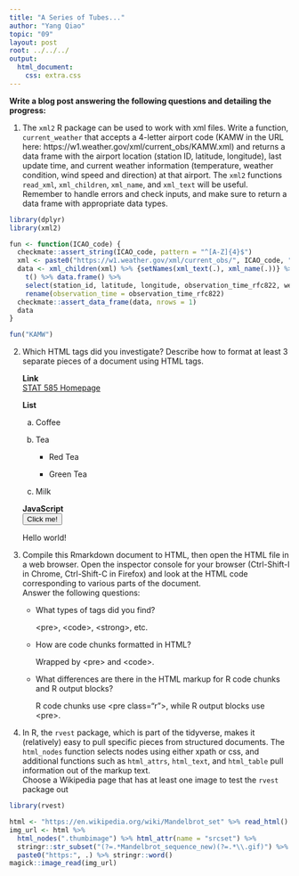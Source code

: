 ```yaml
---
title: "A Series of Tubes..."
author: "Yang Qiao"
topic: "09"
layout: post
root: ../../../
output: 
  html_document: 
    css: extra.css
---
```


**Write a blog post answering the following questions and detailing the progress: **

1. The `xml2` R package can be used to work with xml files. Write a function, `current_weather` that accepts a 4-letter airport code (KAMW in the URL here: https://w1.weather.gov/xml/current_obs/KAMW.xml) and returns a data frame with the airport location (station ID, latitude, longitude), last update time, and current weather information (temperature, weather condition, wind speed and direction) at that airport. The `xml2` functions `read_xml`, `xml_children`, `xml_name`, and `xml_text` will be useful. Remember to handle errors and check inputs, and make sure to return a data frame with appropriate data types.

```r
library(dplyr)
library(xml2)

fun <- function(ICAO_code) {
  checkmate::assert_string(ICAO_code, pattern = "^[A-Z]{4}$")
  xml <- paste0("https://w1.weather.gov/xml/current_obs/", ICAO_code, ".xml") %>% read_xml()
  data <- xml_children(xml) %>% {setNames(xml_text(.), xml_name(.))} %>%
    t() %>% data.frame() %>%
    select(station_id, latitude, longitude, observation_time_rfc822, weather, temp_c, wind_dir, wind_mph) %>%
    rename(observation_time = observation_time_rfc822)
  checkmate::assert_data_frame(data, nrows = 1)
  data
}

fun("KAMW")
```

2. Which HTML tags did you investigate? Describe how to format at least 3 separate pieces of a document using HTML tags.

    <strong>Link</strong>  
    <a href="https://stat585-at-isu.github.io/">STAT 585 Homepage</a>
    
    <strong>List</strong>
    <ol type="a">
    <li>Coffee</li>
    <li>Tea
      <ul style="list-style-type:square;">
      <li>Red Tea</li>
      <li>Green Tea</li>
      </ul>
    </li>
    <li>Milk</li>
    </ol>

    <strong>JavaScript</strong>  
    <button type="button" onclick="document.getElementById('demo').innerHTML = Date()">
    Click me!</button>
    <p id="demo" style="color:DodgerBlue;">Hello world!</p>

3. Compile this Rmarkdown document to HTML, then open the HTML file in a web browser. Open the inspector console for your browser (Ctrl-Shift-I in Chrome, Ctrl-Shift-C in Firefox) and look at the HTML code corresponding to various parts of the document. <br>
Answer the following questions:

    - What types of tags did you find?
    
        \<pre\>, \<code\>, \<strong\>, etc.

    - How are code chunks formatted in HTML?
    
        Wrapped by \<pre\> and \<code\>.

    - What differences are there in the HTML markup for R code chunks and R output blocks?
    
        R code chunks use \<pre class="r"\>, while R output blocks use \<pre\>.

4. In R, the `rvest` package, which is part of the tidyverse, makes it (relatively) easy to pull specific pieces from structured documents. The `html_nodes` function selects nodes using either xpath or css, and additional functions such as `html_attrs`, `html_text`, and `html_table` pull information out of the markup text.<br>
Choose a Wikipedia page that has at least one image to test the `rvest` package out

```r
library(rvest)

html <- "https://en.wikipedia.org/wiki/Mandelbrot_set" %>% read_html()
img_url <- html %>%
  html_nodes(".thumbimage") %>% html_attr(name = "srcset") %>%
  stringr::str_subset("(?=.*Mandelbrot_sequence_new)(?=.*\\.gif)") %>%
  paste0("https:", .) %>% stringr::word()
magick::image_read(img_url)
```